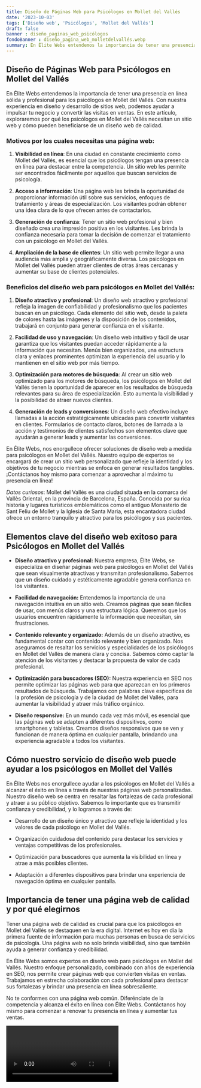 ```yaml
---
title: Diseño de Páginas Web para Psicólogos en Mollet del Vallés
date: '2023-10-03'
tags: ['Diseño web', 'Psicólogos', 'Mollet del Vallés']
draft: false
banner : diseño_paginas_web_psicólogos
fondoBanner : diseño_pagina_web_molletdelvallés.webp
summary: En Élite Webs entendemos la importancia de tener una presencia en línea sólida y profesional para los psicólogos en Mollet del Vallés. Con nuestra experiencia en diseño y desarrollo de sitios web, podemos ayudar a impulsar tu negocio y convertir las visitas en ventas. En este artículo, exploraremos por qué los psicólogos en Mollet del Vallés necesitan un sitio web y cómo pueden beneficiarse de un diseño web de calidad.
---
```


## Diseño de Páginas Web para Psicólogos en Mollet del Vallés

En Élite Webs entendemos la importancia de tener una presencia en línea sólida y profesional para los psicólogos en Mollet del Vallés. Con nuestra experiencia en diseño y desarrollo de sitios web, podemos ayudar a impulsar tu negocio y convertir las visitas en ventas. En este artículo, exploraremos por qué los psicólogos en Mollet del Vallés necesitan un sitio web y cómo pueden beneficiarse de un diseño web de calidad.

### Motivos por los cuales necesitas una página web:

1. **Visibilidad en línea**: En una ciudad en constante crecimiento como Mollet del Vallés, es esencial que los psicólogos tengan una presencia en línea para destacar entre la competencia. Un sitio web les permite ser encontrados fácilmente por aquellos que buscan servicios de psicología.

2. **Acceso a información**: Una página web les brinda la oportunidad de proporcionar información útil sobre sus servicios, enfoques de tratamiento y áreas de especialización. Los visitantes podrán obtener una idea clara de lo que ofrecen antes de contactarlos.

3. **Generación de confianza**: Tener un sitio web profesional y bien diseñado crea una impresión positiva en los visitantes. Les brinda la confianza necesaria para tomar la decisión de comenzar el tratamiento con un psicólogo en Mollet del Vallés.

4. **Ampliación de la base de clientes**: Un sitio web permite llegar a una audiencia más amplia y geográficamente diversa. Los psicólogos en Mollet del Vallés pueden atraer clientes de otras áreas cercanas y aumentar su base de clientes potenciales.

### Beneficios del diseño web para psicólogos en Mollet del Vallés:

1. **Diseño atractivo y profesional**: Un diseño web atractivo y profesional refleja la imagen de confiabilidad y profesionalismo que los pacientes buscan en un psicólogo. Cada elemento del sitio web, desde la paleta de colores hasta las imágenes y la disposición de los contenidos, trabajará en conjunto para generar confianza en el visitante.

2. **Facilidad de uso y navegación**: Un diseño web intuitivo y fácil de usar garantiza que los visitantes puedan acceder rápidamente a la información que necesitan. Menús bien organizados, una estructura clara y enlaces prominentes optimizan la experiencia del usuario y lo mantienen en el sitio web por más tiempo.

3. **Optimización para motores de búsqueda**: Al crear un sitio web optimizado para los motores de búsqueda, los psicólogos en Mollet del Vallés tienen la oportunidad de aparecer en los resultados de búsqueda relevantes para su área de especialización. Esto aumenta la visibilidad y la posibilidad de atraer nuevos clientes.

4. **Generación de leads y conversiones**: Un diseño web efectivo incluye llamadas a la acción estratégicamente ubicadas para convertir visitantes en clientes. Formularios de contacto claros, botones de llamada a la acción y testimonios de clientes satisfechos son elementos clave que ayudarán a generar leads y aumentar las conversiones.

En Élite Webs, nos enorgullece ofrecer soluciones de diseño web a medida para psicólogos en Mollet del Vallés. Nuestro equipo de expertos se encargará de crear un sitio web personalizado que refleje la identidad y los objetivos de tu negocio mientras se enfoca en generar resultados tangibles. ¡Contáctanos hoy mismo para comenzar a aprovechar al máximo tu presencia en línea!

*Datos curiosos*: Mollet del Vallés es una ciudad situada en la comarca del Vallès Oriental, en la provincia de Barcelona, España. Conocida por su rica historia y lugares turísticos emblemáticos como el antiguo Monasterio de Sant Feliu de Mollet y la Iglesia de Santa Maria, esta encantadora ciudad ofrece un entorno tranquilo y atractivo para los psicólogos y sus pacientes.

<GifSeo />

<Cta />

## Elementos clave del diseño web exitoso para Psicólogos en Mollet del Vallés

- **Diseño atractivo y profesional:** Nuestra empresa, Élite Webs, se especializa en diseñar páginas web para psicólogos en Mollet del Vallés que sean visualmente atractivas y transmitan profesionalismo. Sabemos que un diseño cuidado y estéticamente agradable genera confianza en los visitantes.

- **Facilidad de navegación:** Entendemos la importancia de una navegación intuitiva en un sitio web. Creamos páginas que sean fáciles de usar, con menús claros y una estructura lógica. Queremos que los usuarios encuentren rápidamente la información que necesitan, sin frustraciones.

- **Contenido relevante y organizado:** Además de un diseño atractivo, es fundamental contar con contenido relevante y bien organizado. Nos aseguramos de resaltar los servicios y especialidades de los psicólogos en Mollet del Vallés de manera clara y concisa. Sabemos cómo captar la atención de los visitantes y destacar la propuesta de valor de cada profesional.

- **Optimización para buscadores (SEO):** Nuestra experiencia en SEO nos permite optimizar las páginas web para que aparezcan en los primeros resultados de búsqueda. Trabajamos con palabras clave específicas de la profesión de psicología y de la ciudad de Mollet del Vallés, para aumentar la visibilidad y atraer más tráfico orgánico.

- **Diseño responsive:** En un mundo cada vez más móvil, es esencial que las páginas web se adapten a diferentes dispositivos, como smartphones y tabletas. Creamos diseños responsivos que se ven y funcionan de manera óptima en cualquier pantalla, brindando una experiencia agradable a todos los visitantes.

## Cómo nuestro servicio de diseño web puede ayudar a los psicólogos en Mollet del Vallés

En Élite Webs nos enorgullece ayudar a los psicólogos en Mollet del Vallés a alcanzar el éxito en línea a través de nuestras páginas web personalizadas. Nuestro diseño web se centra en resaltar las fortalezas de cada profesional y atraer a su público objetivo. Sabemos lo importante que es transmitir confianza y credibilidad, y lo logramos a través de:

- Desarrollo de un diseño único y atractivo que refleje la identidad y los valores de cada psicólogo en Mollet del Vallés.

- Organización cuidadosa del contenido para destacar los servicios y ventajas competitivas de los profesionales.

- Optimización para buscadores que aumenta la visibilidad en línea y atrae a más posibles clientes.

- Adaptación a diferentes dispositivos para brindar una experiencia de navegación óptima en cualquier pantalla.

## Importancia de tener una página web de calidad y por qué elegirnos

Tener una página web de calidad es crucial para que los psicólogos en Mollet del Vallés se destaquen en la era digital. Internet es hoy en día la primera fuente de información para muchas personas en busca de servicios de psicología. Una página web no solo brinda visibilidad, sino que también ayuda a generar confianza y credibilidad.

En Élite Webs somos expertos en diseño web para psicólogos en Mollet del Vallés. Nuestro enfoque personalizado, combinado con años de experiencia en SEO, nos permite crear páginas web que convierten visitas en ventas. Trabajamos en estrecha colaboración con cada profesional para destacar sus fortalezas y brindar una presencia en línea sobresaliente.

No te conformes con una página web común. Diferénciate de la competencia y alcanza el éxito en línea con Élite Webs. Contáctanos hoy mismo para comenzar a renovar tu presencia en línea y aumentar tus ventas.

<Video />

<CtaBot job='Psicólogos' city='Mollet del Vallés'/>

<Gmaps query='Mollet del Vallés+españa+maps' />